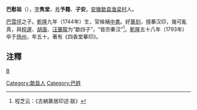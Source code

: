 '''巴慰祖'''（{{bd|1744年||1793年|}}），[[表字|字]]'''隽堂'''，[[号|号]]'''予籍'''、'''子安'''。[[安徽|安徽]][[歙县|歙县]][[渔梁村|渔梁村]]人。

[[巴雪坪|巴雪坪]]之子。[[乾隆|乾隆]]九年（1744年）生，官候補[[中書|中書]]。好[[篆刻|篆刻]]，擅摹汉印，幾可亂真，與[[程邃|程邃]]、[[胡唐|胡唐]]、[[汪肇龍|汪肇龍]]为“歙四子”，“皆宗秦汉”<ref>程芝云：《古蜗篆居印述·跋》</ref>。[[乾隆|乾隆]]五十八年（1793年）卒于[[扬州|扬州]]，年五十。著有《四香堂摹印》。

== 注釋 ==
{{reflist}}
[[category:清朝篆刻家|B]]
[[Category:歙县人|Category:歙县人]]
[[Category:巴姓|Category:巴姓]]